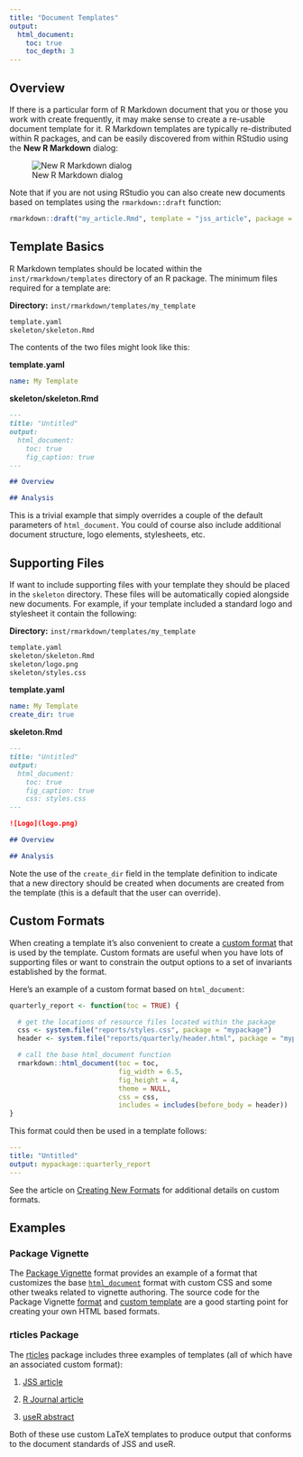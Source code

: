 ```yaml
---
title: "Document Templates"
output:
  html_document:
    toc: true
    toc_depth: 3
---
```


## Overview

If there is a particular form of R Markdown document that you or those you work with create frequently, it may make sense to create a re-usable document template for it. R Markdown templates are typically re-distributed within R packages, and can be easily discovered from within RStudio using the **New R Markdown** dialog:

![New R Markdown dialog](images/new_r_markdown.png)

Note that if you are not using RStudio you can also create new documents based on templates using the `rmarkdown::draft` function:

```r
rmarkdown::draft("my_article.Rmd", template = "jss_article", package = "rticles")
```

## Template Basics

R Markdown templates should be located within the `inst/rmarkdown/templates` directory of an R package. The minimum files required for a template are:

**Directory:** `inst/rmarkdown/templates/my_template`

```bash
template.yaml 
skeleton/skeleton.Rmd 
```

The contents of the two files might look like this:

**template.yaml**

```yaml
name: My Template
```

**skeleton/skeleton.Rmd**

```markdown
---
title: "Untitled"
output:
  html_document:
    toc: true
    fig_caption: true
---

## Overview

## Analysis

```

This is a trivial example that simply overrides a couple of the default parameters of `html_document`. You could of course also include additional document structure, logo elements, stylesheets, etc. 

## Supporting Files

If want to include supporting files with your template they should be placed in the `skeleton` directory. These files will be automatically copied alongside new documents. For example, if your template included a standard logo and stylesheet it contain the following:

**Directory:** `inst/rmarkdown/templates/my_template`

```bash
template.yaml 
skeleton/skeleton.Rmd 
skeleton/logo.png 
skeleton/styles.css 
```

**template.yaml**

```yaml
name: My Template
create_dir: true
```

**skeleton.Rmd**

```markdown
---
title: "Untitled"
output:
  html_document:
    toc: true
    fig_caption: true
    css: styles.css
---

![Logo](logo.png)

## Overview

## Analysis

```

Note the use of the `create_dir` field in the template definition to indicate that a new directory should be created when documents are created from the template (this is a default that the user can override).

## Custom Formats

When creating a template it's also convenient to create a [custom format](developer_custom_formats.html) that is used by the template. Custom formats are useful when you have lots of supporting files or want to constrain the output options to a set of invariants established by the format. 

Here's an example of a custom format based on `html_document`:

```r
quarterly_report <- function(toc = TRUE) {

  # get the locations of resource files located within the package
  css <- system.file("reports/styles.css", package = "mypackage")
  header <- system.file("reports/quarterly/header.html", package = "mypackage")

  # call the base html_document function
  rmarkdown::html_document(toc = toc,
                           fig_width = 6.5,
                           fig_height = 4,
                           theme = NULL,
                           css = css,
                           includes = includes(before_body = header))
}
```

This format could then be used in a template follows:

```yaml
---
title: "Untitled"
output: mypackage::quarterly_report
---
```

See the article on [Creating New Formats](developer_custom_formats.html) for additional details on custom formats.

## Examples

### Package Vignette

The [Package Vignette](package_vignette_format.html) format provides an example of a format that customizes the base [`html_document`](html_document_format.html) format with custom CSS and some other tweaks related to vignette authoring. The source code for the Package Vignette [format](https://github.com/rstudio/rmarkdown/blob/master/R/html_vignette.R) and [custom template](https://github.com/rstudio/rmarkdown/tree/master/inst/rmarkdown/templates/html_vignette) are a good starting point for creating your own HTML based formats.

### rticles Package

The [rticles](https://github.com/rstudio/rticles) package includes three examples of templates (all of which have an associated custom format):

1) [JSS article](https://github.com/rstudio/rticles/tree/master/inst/rmarkdown/templates/jss_article)

2) [R Journal article](https://github.com/rstudio/rticles/tree/master/inst/rmarkdown/templates/rjournal_article)

3) [useR abstract](https://github.com/rstudio/rticles/tree/master/inst/rmarkdown/templates/use_r_abstract)

Both of these use custom LaTeX templates to produce output that conforms to the document standards of JSS and useR.















